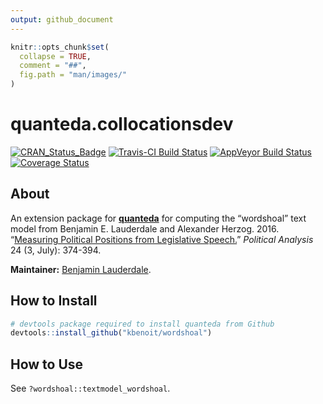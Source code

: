 ```yaml
---
output: github_document
---
```



```r
knitr::opts_chunk$set(
  collapse = TRUE,
  comment = "##",
  fig.path = "man/images/"
)
```

# quanteda.collocationsdev

[![CRAN_Status_Badge](http://www.r-pkg.org/badges/version/wordshoal)](https://cran.r-project.org/package=wordshoal)
[![Travis-CI Build Status](https://travis-ci.org/<USERNAME>/<REPO>.svg?branch=master)](https://travis-ci.org/<USERNAME>/<REPO>)
[![AppVeyor Build Status](https://ci.appveyor.com/api/projects/status/github/<USERNAME>/<REPO>?branch=master&svg=true)](https://ci.appveyor.com/project/<USERNAME>/<REPO>)
[![Coverage Status](https://img.shields.io/codecov/c/github/<USERNAME>/<REPO>/master.svg)](https://codecov.io/github/<USERNAME>/<REPO>?branch=master)

## About

An extension package for [**quanteda**](http://quanteda.io) for computing the "wordshoal" text model from Benjamin E. Lauderdale and Alexander Herzog. 2016. "[Measuring Political Positions from Legislative Speech.](https://www.cambridge.org/core/journals/political-analysis/article/measuring-political-positions-from-legislative-speech/35D8B53C4B7367185325C25BBE5F42B4)" _Political Analysis_ 24 (3, July): 374-394.

**Maintainer:** [Benjamin Lauderdale](B.E.lauderdale@lse.ac.uk).

## How to Install

```r
# devtools package required to install quanteda from Github 
devtools::install_github("kbenoit/wordshoal") 
```



## How to Use 

See `?wordshoal::textmodel_wordshoal`.
